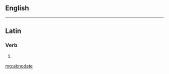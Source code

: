 ==English==
{{no entry|[[Appendix:English dictionary-only terms]]|lang=en}}

----

==Latin==

===Verb===
{{la-verb-form|abnōdāte}}

# {{inflection of|abnōdō||1|p|pres|act|imp|lang=la}}

[[mg:abnodate]]